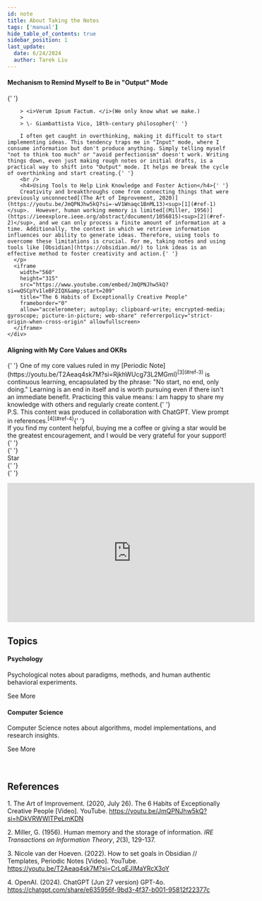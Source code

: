 ```yaml
---
id: note
title: About Taking the Notes
tags: ['manual']
hide_table_of_contents: true
sidebar_position: 1
last_update:
  date: 6/24/2024
  author: Tarek Liu
---
```


<div className="gallery">
  <div className="sub-heading">
    <div className="front-matter">
      <p>
        <h4>Mechanism to Remind Myself to Be in "Output" Mode</h4>{' '}
          
        > <i>Verum Ipsum Factum. </i>(We only know what we make.)
        >
        > \- Giambattista Vico, 18th-century philosopher{' '}
          
        I often get caught in overthinking, making it difficult to start implementing ideas. This tendency traps me in "Input" mode, where I consume information but don't produce anything. Simply telling myself "not to think too much" or "avoid perfectionism" doesn't work. Writing things down, even just making rough notes or initial drafts, is a practical way to shift into "Output" mode. It helps me break the cycle of overthinking and start creating.{' '}
        <br />
        <h4>Using Tools to Help Link Knowledge and Foster Action</h4>{' '}
        Creativity and breakthroughs come from connecting things that were previously unconnected[(The Art of Improvement, 2020)](https://youtu.be/JmQPNJhw5kQ?si=-wV1Wnaqc1BnML13)<sup>[1](#ref-1)</sup>.  However, human working memory is limited[(Miller, 1956)](https://ieeexplore.ieee.org/abstract/document/1056815)<sup>[2](#ref-2)</sup>, and we can only process a finite amount of information at a time. Additionally, the context in which we retrieve information influences our ability to generate ideas. Therefore, using tools to overcome these limitations is crucial. For me, taking notes and using tools like [Obsidian](https://obsidian.md/) to link ideas is an effective method to foster creativity and action.{' '}
      </p>
      <iframe 
        width="560" 
        height="315" 
        src="https://www.youtube.com/embed/JmQPNJhw5kQ?si=wQSCpYv1leBF2IQX&amp;start=209" 
        title="The 6 Habits of Exceptionally Creative People" 
        frameborder="0" 
        allow="accelerometer; autoplay; clipboard-write; encrypted-media; gyroscope; picture-in-picture; web-share" referrerpolicy="strict-origin-when-cross-origin" allowfullscreen>
      </iframe>
    </div>
  </div>
  <div className="sub-heading">
    <div className="front-matter">
      <p>
        <h4>Aligning with My Core Values and OKRs</h4>{' '}
        One of my core values ruled in my [Periodic Note](https://youtu.be/T2Aeaq4sk7M?si=RjkhWUcg73L2MGmI)<sup>[3](#ref-3)</sup> is continuous learning, encapsulated by the phrase: "No start, no end, only doing." Learning is an end in itself and is worth pursuing even if there isn't an immediate benefit. Practicing this value means: I am happy to share my knowledge with others and regularly create content.{' '}
        <br />
        P.S. This content was produced in collaboration with ChatGPT. View prompt in references.<sup>[4](#ref-4)</sup>{' '}
        <br />
        If you find my content helpful, buying me a coffee or giving a star would be the greatest encouragement, and I would be very grateful for your support!{' '}
        <div class="overview-icons-container">{' '}
          <div><GitHubButton href="https://github.com/liuyuweitarek/liuyuweitarek.github.io" data-color-scheme="no-preference: dark; light: light; dark: dark;" data-icon="octicon-star" data-size="large" data-show-count="true" aria-label="Star liuyuweitarek/liuyuweitarek.github.io on GitHub">Star</GitHubButton></div>{' '}
          <div><SponsorIcon message="Buy mememe" sponsor_url="https://www.buymeacoffee.com/liuyuweitarek"/></div>{' '}
        </div>
      </p>
      <iframe 
        width="560" 
        height="315" 
        src="https://www.youtube.com/embed/T2Aeaq4sk7M?si=CrLqEJIMaYRcX3oY&amp;start=62" 
        title="How to set goals in Obsidian // Templates, Periodic Notes" 
        frameborder="0" 
        allow="accelerometer; autoplay; clipboard-write; encrypted-media; gyroscope; picture-in-picture; web-share" referrerpolicy="strict-origin-when-cross-origin" allowfullscreen>
      </iframe>
    </div>
  </div>
  <div className="sub-heading">
    <h2>Topics</h2>
  </div>
  <div className="overview-card">
    <div className="overview-card-header">
      <Psychology/>
      <h4>Psychology</h4>
    </div>
    <p>Psychological notes about paradigms, methods, and human authentic behavioral experiments.</p>
    <Link to="/docs/Psychology?tags=psychology&operator=AND">
      See More <ArrowRight className="arrow" />
    </Link>
  </div>
  <div className="overview-card">
    <div className="overview-card-header">
      <SVM/>
      <h4>Computer Science</h4>
    </div>
    <p>Computer Science notes about algorithms, model implementations, and research insights.</p>
    <Link to="/docs/ComputerScience?tags=computer-science&operator=AND">
      See More <ArrowRight className="arrow" />
    </Link>
  </div>
</div>
<br />
<br />
<div>
  <h2>References</h2>
  
  <a id="ref-1"></a>1. The Art of Improvement. (2020, July 26). The 6 Habits of Exceptionally Creative People [Video]. YouTube. https://youtu.be/JmQPNJhw5kQ?si=hDkVRWWlTPeLmKDN
  
  <a id="ref-2"></a>2. Miller, G. (1956). Human memory and the storage of information. <i>IRE Transactions on Information Theory</i>, <i>2</i>(3), 129-137.
  
  <a id="ref-3"></a>3. Nicole van der Hoeven. (2022). How to set goals in Obsidian // Templates, Periodic Notes [Video]. YouTube. https://youtu.be/T2Aeaq4sk7M?si=CrLqEJIMaYRcX3oY
  
  <a id="ref-4"></a>4. OpenAI. (2024). ChatGPT (Jun 27 version) GPT-4o. https://chatgpt.com/share/e635956f-9bd3-4f37-b001-95812f22377c
</div>